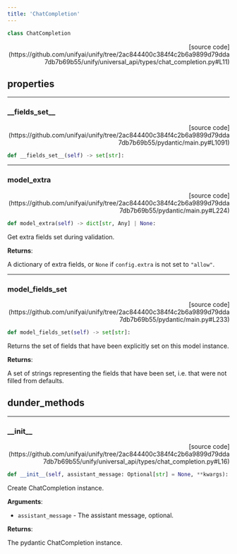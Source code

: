 ```yaml
---
title: 'ChatCompletion'
---
```


```python
class ChatCompletion
```

<p align="right">[source code](https://github.com/unifyai/unify/tree/2ac844400c384f4c2b6a9899d79dda7db7b69b55/unify/universal_api/types/chat_completion.py#L11)</p>



## properties

---

### \_\_fields\_set\_\_

<p align="right">[source code](https://github.com/unifyai/unify/tree/2ac844400c384f4c2b6a9899d79dda7db7b69b55/pydantic/main.py#L1091)</p>

```python
def __fields_set__(self) -> set[str]:
```



---

### model\_extra

<p align="right">[source code](https://github.com/unifyai/unify/tree/2ac844400c384f4c2b6a9899d79dda7db7b69b55/pydantic/main.py#L224)</p>

```python
def model_extra(self) -> dict[str, Any] | None:
```

Get extra fields set during validation.

**Returns**:

A dictionary of extra fields, or `None` if `config.extra` is not set to `"allow"`.

---

### model\_fields\_set

<p align="right">[source code](https://github.com/unifyai/unify/tree/2ac844400c384f4c2b6a9899d79dda7db7b69b55/pydantic/main.py#L233)</p>

```python
def model_fields_set(self) -> set[str]:
```

Returns the set of fields that have been explicitly set on this model instance.

**Returns**:

A set of strings representing the fields that have been set,
i.e. that were not filled from defaults.

## dunder_methods

---

### \_\_init\_\_

<p align="right">[source code](https://github.com/unifyai/unify/tree/2ac844400c384f4c2b6a9899d79dda7db7b69b55/unify/universal_api/types/chat_completion.py#L16)</p>

```python
def __init__(self, assistant_message: Optional[str] = None, **kwargs):
```

Create ChatCompletion instance.

**Arguments**:

- `assistant_message` - The assistant message, optional.



**Returns**:

The pydantic ChatCompletion instance.